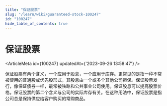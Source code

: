 ```yaml
---
title: "保证股票"
slug: "/learn/wiki/guaranteed-stock-100247"
id: "100247"
hide_table_of_contents: true
---
```



# 保证股票

<ArticleMeta id={100247} updatedAt={'2023-09-26 13:58:47'} />
<div className='border-solid border-b border-t-0 my-4 border-[var(--ifm-color-gray-300)]' />

保证股票有两个含义，一个应用于股息，一个应用于库存。更常见的是指一种不常被使用的普通股或优先股形式，其股息由一个或多个其他公司担保。保证股票发行，像保证债券一样，最常被铁路和公共事业公司使用。保证股息可以提高股票价格。保证股票的第二个含义与公司的实际库存有关。在这种用法中，保证股票是指公司总是保持供应给客户购买的常购商品。

